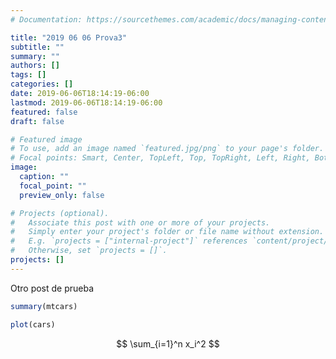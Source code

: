 ```yaml
---
# Documentation: https://sourcethemes.com/academic/docs/managing-content/

title: "2019 06 06 Prova3"
subtitle: ""
summary: ""
authors: []
tags: []
categories: []
date: 2019-06-06T18:14:19-06:00
lastmod: 2019-06-06T18:14:19-06:00
featured: false
draft: false

# Featured image
# To use, add an image named `featured.jpg/png` to your page's folder.
# Focal points: Smart, Center, TopLeft, Top, TopRight, Left, Right, BottomLeft, Bottom, BottomRight.
image:
  caption: ""
  focal_point: ""
  preview_only: false

# Projects (optional).
#   Associate this post with one or more of your projects.
#   Simply enter your project's folder or file name without extension.
#   E.g. `projects = ["internal-project"]` references `content/project/deep-learning/index.md`.
#   Otherwise, set `projects = []`.
projects: []
---
```



Otro post de prueba

```r
summary(mtcars)
```

```r
plot(cars)
```


$$
\sum_{i=1}^n x_i^2
$$